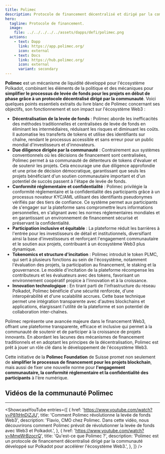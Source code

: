 ```yaml
---
title: Polimec
description: Protocole de financement décentralisé et dirigé par la communauté pour Web3.
hero:
  tagline: Protocole de financement.
  image: 
    file: ../../../../../assets/dapps/defi/polimec.png
  actions:
    - text: Dapp
      link: https://app.polimec.org/
      icon: external
    - text: Docs
      link: https://hub.polimec.org/
      icon: external
      variant: secondary
---
```



**Polimec** est un mécanisme de liquidité développé pour l'écosystème Polkadot, combinant les éléments de la politique et des mécaniques pour **simplifier le processus de levée de fonds pour les projets en début de phase grâce à un protocole décentralisé dirigé par la communauté**. Voici quelques points essentiels extraits du livre blanc de Polimec concernant ses objectifs, son fonctionnement et son impact sur l'écosystème Web3 :

- **Décentralisation de la levée de fonds** : Polimec aborde les inefficacités des méthodes traditionnelles et centralisées de levée de fonds en éliminant les intermédiaires, réduisant les risques et diminuant les coûts. Il automatise les transferts de tokens et utilise des identifiants sur chaîne, rendant le processus accessible et sans erreur pour un public mondial d'investisseurs et d'innovateurs.
- **Due diligence dirigée par la communauté** : Contrairement aux systèmes conventionnels où les décisions de financement sont centralisées, Polimec permet à sa communauté de détenteurs de tokens d'évaluer et de soutenir les projets. Cela encourage une due diligence approfondie et une prise de décision démocratique, garantissant que seuls les projets bénéficiant d'un soutien communautaire important et d'un potentiel de succès passent à l'étape de levée de fonds.
- **Conformité réglementaire et confidentialité** : Polimec privilégie la conformité réglementaire et la confidentialité des participants grâce à un processus novateur KYC/AML utilisant des identifiants pseudonymes vérifiés par des tiers de confiance. Ce système permet aux participants de s'engager sur la plateforme sans compromettre leurs informations personnelles, en s'alignant avec les normes réglementaires mondiales et en garantissant un environnement de financement sécurisé et préservant la confidentialité.
- **Participation inclusive et équitable** : La plateforme réduit les barrières à l'entrée pour les investisseurs de détail et institutionnels, diversifiant ainsi la base d'investisseurs et renforçant l'engagement communautaire et le soutien aux projets, contribuant à un écosystème Web3 plus dynamique.
- **Tokenomics et structure d'incitation** : Polimec introduit le token PLMC, qui sert à plusieurs fonctions au sein de l'écosystème, notamment l'évaluation des projets, la participation au financement, le staking et la gouvernance. Le modèle d'incitation de la plateforme récompense les contributeurs et les évaluateurs avec des tokens, favorisant un environnement coopératif propice à l'innovation et à la croissance.
- **Innovation technologique** : En tirant parti de l'infrastructure du réseau Polkadot, Polimec bénéficie d'une sécurité renforcée, d'une interopérabilité et d'une scalabilité accrues. Cette base technique permet une intégration transparente avec d'autres blockchains et applications, élargissant l'utilité de la plateforme et son potentiel de collaboration inter-chaînes.

Polimec représente une avancée majeure dans le financement Web3, offrant une plateforme transparente, efficace et inclusive qui permet à la communauté de soutenir et de participer à la croissance de projets innovants. En abordant les lacunes des mécanismes de financement traditionnels et en adoptant les principes de la décentralisation, Polimec est prêt à jouer un rôle clé dans le développement de l'écosystème Web3.

Cette initiative de la **Polimec Foundation** de Suisse promet non seulement de **simplifier le processus de financement pour les projets blockchain**, mais aussi de fixer une nouvelle norme pour **l'engagement communautaire, la conformité réglementaire et la confidentialité des participants** à l'ère numérique.

## Vidéos de la communauté Polimec
------------
<ShowcaseYouTube
  entries={[
    {
      href: 'https://www.youtube.com/watch?v=P81tHnDjZJU',
      title: 'Comment Polimec révolutionne la levée de fonds Web3',
      description: 'Flavio, CMO chez Polimec. Dans cette vidéo, nous découvrirons comment Polimec prévoit de révolutionner la levée de fonds avec Web3 et Polkadot.',
    },
        {
        href: 'https://www.youtube.com/watch?v=MmeWrBzocrQ',
      title: 'Qu\'est-ce que Polimec ?',
      description: 'Polimec est un protocole de financement décentralisé dirigé par la communauté développé sur Polkadot pour accélérer l\'écosystème Web3.',
    },
  ]} />